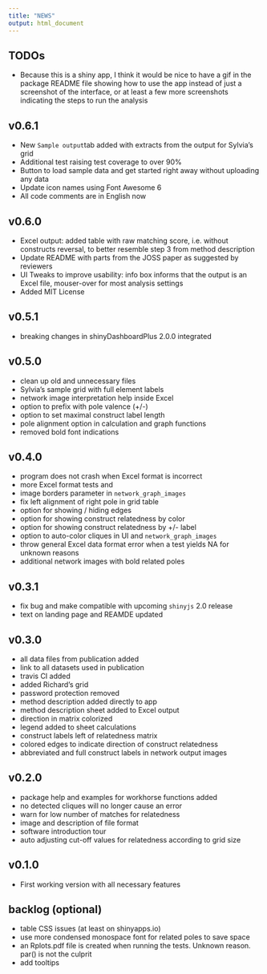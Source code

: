 ```yaml
---
title: "NEWS"
output: html_document
---
```


## TODOs

-   Because this is a shiny app, I think it would be nice to have a gif in the package README file
    showing how to use the app instead of just a screenshot of the interface, or at least a few more
    screenshots indicating the steps to run the analysis

## v0.6.1

-   New `Sample output`tab added with extracts from the output for Sylvia's grid
-   Additional test raising test coverage to over 90%
-   Button to load sample data and get started right away without uploading any data
-   Update icon names using Font Awesome 6
-   All code comments are in English now

## v0.6.0

-   Excel output: added table with raw matching score, i.e. without constructs reversal, to better
    resemble step 3 from method description
-   Update README with parts from the JOSS paper as suggested by reviewers
-   UI Tweaks to improve usability: info box informs that the output is an Excel file, mouser-over
    for most analysis settings
-   Added MIT License

## v0.5.1

-   breaking changes in shinyDashboardPlus 2.0.0 integrated

## v0.5.0

-   clean up old and unnecessary files
-   Sylvia's sample grid with full element labels
-   network image interpretation help inside Excel
-   option to prefix with pole valence (+/-)
-   option to set maximal construct label length
-   pole alignment option in calculation and graph functions
-   removed bold font indications

## v0.4.0

-   program does not crash when Excel format is incorrect
-   more Excel format tests and
-   image borders parameter in `network_graph_images`
-   fix left alignment of right pole in grid table
-   option for showing / hiding edges
-   option for showing construct relatedness by color
-   option for showing construct relatedness by +/- label
-   option to auto-color cliques in UI and `network_graph_images`
-   throw general Excel data format error when a test yields NA for unknown reasons
-   additional network images with bold related poles

## v0.3.1

-   fix bug and make compatible with upcoming `shinyjs` 2.0 release
-   text on landing page and REAMDE updated

## v0.3.0

-   all data files from publication added
-   link to all datasets used in publication
-   travis CI added
-   added Richard's grid
-   password protection removed
-   method description added directly to app
-   method description sheet added to Excel output
-   direction in matrix colorized
-   legend added to sheet calculations\
-   construct labels left of relatedness matrix
-   colored edges to indicate direction of construct relatedness
-   abbreviated and full construct labels in network output images

## v0.2.0

-   package help and examples for workhorse functions added
-   no detected cliques will no longer cause an error
-   warn for low number of matches for relatedness
-   image and description of file format
-   software introduction tour
-   auto adjusting cut-off values for relatedness according to grid size

## v0.1.0

-   First working version with all necessary features

## backlog (optional)

-   table CSS issues (at least on shinyapps.io)
-   use more condensed monospace font for related poles to save space
-   an Rplots.pdf file is created when running the tests. Unknown reason. par() is not the culprit
-   add tooltips
